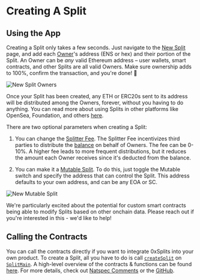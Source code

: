 
# Creating A Split

## Using the App

Creating a Split only takes a few seconds. Just navigate to the
[New Split](https://app.0xsplits.xyz/split/) page, and add each
[Owner](/core-concepts#owner)'s address (ENS or hex) and their portion of the
Split. An Owner can be _any_ valid Ethereum address – user wallets, smart
contracts, and other Splits are all valid Owners. Make sure ownership adds to
100%, confirm the transaction, and you're done! 🎉

![New Split Owners](/new-split-owners.png)

Once your Split has been created, any ETH or ERC20s sent to its address will be
distributed among the Owners, forever, without you having to do anything. You
can read more about using Splits in other platforms like OpenSea, Foundation,
and others [here](/getstarted/using).

There are two optional parameters when creating a Split:

1. You can change the [Splitter Fee](/core-concepts#splitter-fee). The Splitter
   Fee incentivizes third parties to distribute the
   [balance](/core-concepts#balance) on behalf of Owners. The fee can be 0-10%.
   A higher fee leads to more frequent distributions, but it reduces the amount
   each Owner receives since it's deducted from the balance.

2. You can make it a [Mutable Split](/core-concepts#mutable-split). To do this,
   just toggle the Mutable switch and specify the address that can control the
   Split. This address defaults to your own address, and can be any EOA or SC.

![New Mutable Split](/new-split-mutable.png)

<Callout>
  We're particularly excited about the potential for custom smart contracts
  being able to modify Splits based on other onchain data. Please reach out if
  you're interested in this - we'd like to help!
</Callout>

## Calling the Contracts

You can call the contracts directly if you want to integrate 0xSplits into your
own product. To create a Split, all you have to do is call
[`createSplit`](/natspec/SplitMain#createsplit) on
[`SplitMain`](/smart-contracts#splitmain). A high-level overview of the
contracts & functions can be found [here](/smart-contracts). For more details,
check out [Natspec Comments](/natspec/SplitMain) or the
[GitHub](https://github.com/0xSplits/splits).
